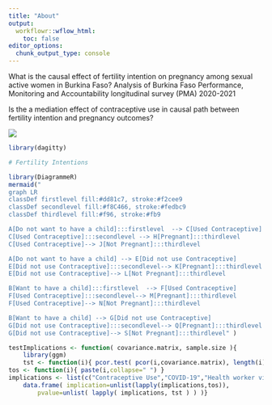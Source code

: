 ```yaml
---
title: "About"
output:
  workflowr::wflow_html:
    toc: false
editor_options:
  chunk_output_type: console
---
```


What is the causal effect of fertility intention on pregnancy among sexual active women in Burkina Faso? Analysis of Burkina Faso Performance, Monitoring and Accountability longitudinal survey (PMA) 2020-2021

Is the a mediation effect of contraceptive use in causal path between fertility intention and pregnancy outcomes?

[![](https://mermaid.ink/img/pako:eNqdlFFPwjAQx7_KpbzCg8Yg9MFEmWAUiEqMDysPpb2xxq0lXYcxhO9uN2Ichm3qW9Pe7-7_v8t1R4SRSChhem35JobpM9Mi4VkWYASRsplLcIuJPyYJ7Ug5OBOXXcicNW9IO9G5QBxWiAyF0bKKRIPRRb9fQVCuRBVxsbLHxLAavvKxTF-HgQFtHLxz7cAZiPkWgYOIVSKXlNKKVOj1rmAUvmQoYWS0s1zgxqktLoHpk_eerwov-Lvw0eJa-2rF67fGmgwFch_OvcA6rM1DWfU2DJQsY_IMf5Rguun12EKR66HWQVOegpy2GLkJX385hfGpXjE9bh9CQc9qHYzrZjD_n_RS7KSx-ZM_Nf-pVvqkpfmLBgekS1K0KVfSb-yOaQBGXIwpMkL9UWLE88Qxv8x7H8pzZxYfWhDqbI5dkm8kdxgo7jc9_bpEqZyxs8MnUP4F-0-wHnJS?type=png)](https://mermaid.live/edit#pako:eNqdlFFPwjAQx7_KpbzCg8Yg9MFEmWAUiEqMDysPpb2xxq0lXYcxhO9uN2Ichm3qW9Pe7-7_v8t1R4SRSChhem35JobpM9Mi4VkWYASRsplLcIuJPyYJ7Ug5OBOXXcicNW9IO9G5QBxWiAyF0bKKRIPRRb9fQVCuRBVxsbLHxLAavvKxTF-HgQFtHLxz7cAZiPkWgYOIVSKXlNKKVOj1rmAUvmQoYWS0s1zgxqktLoHpk_eerwov-Lvw0eJa-2rF67fGmgwFch_OvcA6rM1DWfU2DJQsY_IMf5Rguun12EKR66HWQVOegpy2GLkJX385hfGpXjE9bh9CQc9qHYzrZjD_n_RS7KSx-ZM_Nf-pVvqkpfmLBgekS1K0KVfSb-yOaQBGXIwpMkL9UWLE88Qxv8x7H8pzZxYfWhDqbI5dkm8kdxgo7jc9_bpEqZyxs8MnUP4F-0-wHnJS)

```r
library(dagitty)
```

```r
# Fertility Intentions

library(DiagrammeR)
mermaid("
graph LR
classDef firstlevel fill:#dd81c7, stroke:#f2cee9
classDef secondlevel fill:#f8C466, stroke:#fedbc9
classDef thirdlevel fill:#f96, stroke:#fb9

A[Do not want to have a child]:::firstlevel  --> C[Used Contraceptive] 
C[Used Contraceptive]:::secondlevel --> H[Pregnant]:::thirdlevel
C[Used Contraceptive]--> J[Not Pregnant]:::thirdlevel

A[Do not want to have a child] --> E[Did not use Contraceptive]
E[Did not use Contraceptive]:::secondlevel--> K[Pregnant]:::thirdlevel
E[Did not use Contraceptive]--> L[Not Pregnant]:::thirdlevel

B[Want to have a child]:::firstlevel  --> F[Used Contraceptive]
F[Used Contraceptive]:::secondlevel--> M[Pregnant]:::thirdlevel
F[Used Contraceptive]--> N[Not Pregnant]:::thirdlevel

B[Want to have a child] --> G[Did not use Contraceptive]
G[Did not use Contraceptive]:::secondlevel--> Q[Pregnant]:::thirdlevel
G[Did not use Contraceptive]--> S[Not Pregnant]:::thirdlevel" )

```

```r
testImplications <- function( covariance.matrix, sample.size ){
	library(ggm)
	tst <- function(i){ pcor.test( pcor(i,covariance.matrix), length(i)-2, sample.size )$pvalue }
tos <- function(i){ paste(i,collapse=" ") }
implications <- list(c("Contraceptive Use","COVID-19","Health worker visit"))
	data.frame( implication=unlist(lapply(implications,tos)),
		pvalue=unlist( lapply( implications, tst ) ) )}
```
